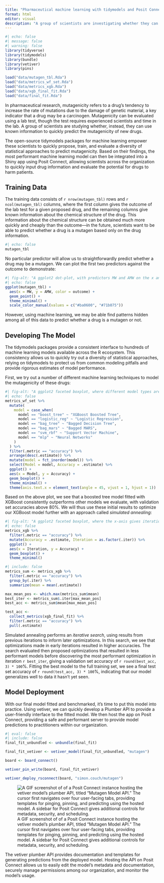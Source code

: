 ```yaml
---
title: "Pharmaceutical machine learning with tidymodels and Posit Connect"
format: html
editor: visual
description: "A group of scientists are investigating whether they can use drug information to predict if a proposed drug could be a carcinogen. Deploying a tidymodels machine learning model with Posit Connect, these scientists can rapidly assess new drugs for their potential harm to patients."
---
```


```r
#| echo: false
#| message: false
#| warning: false
library(tidyverse)
library(tidymodels)
library(bundle)
library(vetiver)
library(pins)

load("data/mutagen_tbl.Rda")
load("data/metrics_wf_set.Rda")
load("data/metrics_xgb.Rda")
load("data/xgb_final_fit.Rda")
load("data/final_fit.Rda")
```

In pharmaceutical research, mutagenicity refers to a drug's tendency to increase the rate of mutations due to the damage of genetic material, a key indicator that a drug may be a carcinogen. Mutagenicity can be evaluated using a lab test, though the test requires experienced scientists and time in the lab. A group of scientists are studying whether, instead, they can use known information to quickly predict the mutagenicity of new drugs.

The open-source tidymodels packages for machine learning empower these scientists to quickly propose, train, and evaluate a diversity of statistical approaches to predict mutagenicity. Based on their findings, the most performant machine learning model can then be integrated into a Shiny app using Posit Connect, allowing scientists across the organization to quickly input drug information and evaluate the potential for drugs to harm patients.

## Training Data

The training data consists of `r nrow(mutagen_tbl)` rows and `r ncol(mutagen_tbl)` columns, where the first column gives the outcome of the lab test for a given proposed drug, and the remaining columns give known information about the chemical structure of the drug. This information about the chemical structure can be obtained much more quickly and cheaply than the outcome---in the future, scientists want to be able to predict whether a drug is a mutagen based only on the drug information.

```r
#| echo: false
mutagen_tbl
```

No particular predictor will allow us to straightforwardly predict whether a drug may be a mutagen. We can plot the first two predictors against the outcome to demonstrate:

```r
#| fig-alt: "A ggplot2 dot-plot, with predictors MW and AMW on the x and y axes. Points are colored depending on the outcome, with red denoting mutagens and green denoting nonmutagens. The red and green clouds of points are largely intermixed, showing that these two predictors do not separate these classes well on their own."
#| echo: false
ggplot(mutagen_tbl) +
  aes(x = MW, y = AMW, color = outcome) +
  geom_point() +
  theme_minimal() +
  scale_color_manual(values = c("#ba0600", "#71b075"))
```

However, using machine learning, we may be able find patterns hidden among all of this data to predict whether a drug is a mutagen or not.

## Developing The Model

The tidymodels packages provide a consistent interface to hundreds of machine learning models available across the R ecosystem. This consistency allows us to quickly try out a diversity of statistical approaches, relying on tidymodels to protect us from common modeling pitfalls and provide rigorous estimates of model performance.

First, we try out a number of different machine learning techniques to model the mutagenicity of these drugs:

```r
#| fig-alt: "A ggplot2 faceted boxplot, where different model types are on the x-axis and the validation set accuracies associated with those models are on the y-axis. The shown accuracies range from 0 to around 0.85. The x-axis is roughly sorted by descending accuracy, where the left-most model, XGBoost Boosted Tree, tends to have the highest accuracy. Other models proposed were, from left to right, Bagged Decision Tree, Support Vector Machine, Logistic Regression, Bagged MARS, and Neural Network."
#| echo: false
metrics_wf_set %>%
  mutate(
    model = case_when(
      model == "boost_tree" ~ "XGBoost Boosted Tree",
      model == "logistic_reg" ~ "Logistic Regression",
      model == "bag_tree" ~ "Bagged Decision Tree",
      model == "bag_mars" ~ "Bagged MARS",
      model == "svm_rbf" ~ "Support Vector Machine",
      model == "mlp" ~ "Neural Networks"
    )
  ) %>%
  filter(.metric == "accuracy") %>%
  arrange(desc(.estimate)) %>%
  mutate(model = fct_inorder(model)) %>%
  select(Model = model, Accuracy = .estimate) %>%
  ggplot() +
  aes(x = Model, y = Accuracy) +
  geom_boxplot() +
  theme_minimal() +
  theme(axis.text.x = element_text(angle = 45, vjust = 1, hjust = 1))
```

Based on the above plot, we see that a boosted tree model fitted with XGBoost consistently outperforms other models we evaluate, with validation set accuracies above 80%. We will thus use these initial results to optimize our XGBoost model further with an approach called *simulated annealing*:

```r
#| fig-alt: "A ggplot2 faceted boxplot, where the x-axis gives iterations ranging from 0 to 25, and the y-axis gives the distribution of validation set accuracies for that iteration. With some exceptions in iterations 13 through 17, the interquartile range in most iterations is 0.8 to 0.83."
#| echo: false
metrics_xgb %>%
  filter(.metric == "accuracy") %>%
  mutate(Accuracy = .estimate, Iteration = as.factor(.iter)) %>%
  ggplot() +
  aes(x = Iteration, y = Accuracy) +
  geom_boxplot() +
  theme_minimal()
```

```r
#| include: false
metrics_sum <- metrics_xgb %>%
  filter(.metric == "accuracy") %>%
  group_by(.iter) %>%
  summarize(mean = mean(.estimate))

max_mean_pos <- which.max(metrics_sum$mean)
best_iter <- metrics_sum$.iter[max_mean_pos]
best_acc <- metrics_sum$mean[max_mean_pos]

test_acc <- 
  collect_metrics(xgb_final_fit) %>%
  filter(.metric == "accuracy") %>%
  pull(.estimate)
```

Simulated annealing performs an *iterative search*, using results from previous iterations to inform later optimizations. In this search, we see that optimizations made in early iterations resulted in higher accuracies. The search evaluated then proposed optimizations that resulted in less performant models before discovering the most performant optimization in iteration `r best_iter`, giving a validation set accuracy of `r round(best_acc, 3) * 100`%. Fitting the best model to the full training set, we see a final test set accuracy of `r round(test_acc, 3) * 100`%, indicating that our model generalizes well to data it hasn't yet seen.

## Model Deployment

With our final model fitted and benchmarked, it's time to put this model into practice. Using vetiver, we can quickly develop a Plumber API to provide a user-friendly interface to the fitted model. We then host the app on Posit Connect, providing a safe and performant server to provide model predictions to practitioners within our organization.

```r
#| eval: false
#| include: false
final_fit_unbundled <- unbundle(final_fit)

final_fit_vetiver <- vetiver_model(final_fit_unbundled, "mutagen")

board <- board_connect()

vetiver_pin_write(board, final_fit_vetiver)

vetiver_deploy_rsconnect(board, "simon.couch/mutagen")
```

![A GIF screenshot of of a Posit Connect instance hosting the vetiver model's plumber API, titled "Mutagen Model API." The cursor first navigates over four user-facing tabs, providing templates for pinging, pinning, and predicting using the hosted model. A sidebar for Posit Connect gives additional controls for metadata, security, and scheduling.](figures/connect_mutagen.gif)

The vetiver plumber API provides documentation and templates for generating predictions from the deployed model. Hosting the API on Posit Connect allows us to easily edit the model's metadata and documentation, securely manage permissions among our organization, and monitor the model's usage.
